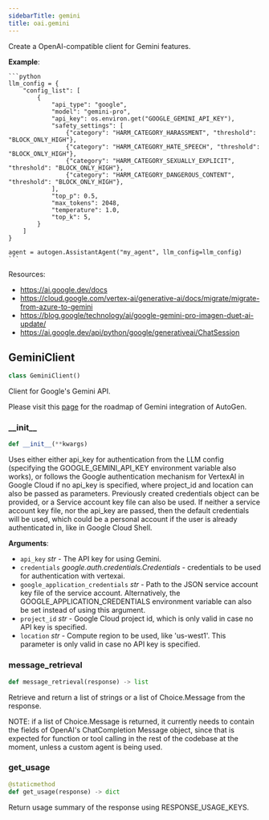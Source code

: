 ```yaml
---
sidebarTitle: gemini
title: oai.gemini
---
```


Create a OpenAI-compatible client for Gemini features.


**Example**:

    ```python
    llm_config = {
        "config_list": [
            {
                "api_type": "google",
                "model": "gemini-pro",
                "api_key": os.environ.get("GOOGLE_GEMINI_API_KEY"),
                "safety_settings": [
                    {"category": "HARM_CATEGORY_HARASSMENT", "threshold": "BLOCK_ONLY_HIGH"},
                    {"category": "HARM_CATEGORY_HATE_SPEECH", "threshold": "BLOCK_ONLY_HIGH"},
                    {"category": "HARM_CATEGORY_SEXUALLY_EXPLICIT", "threshold": "BLOCK_ONLY_HIGH"},
                    {"category": "HARM_CATEGORY_DANGEROUS_CONTENT", "threshold": "BLOCK_ONLY_HIGH"},
                ],
                "top_p": 0.5,
                "max_tokens": 2048,
                "temperature": 1.0,
                "top_k": 5,
            }
        ]
    }

    agent = autogen.AssistantAgent("my_agent", llm_config=llm_config)
    ```
  
  Resources:
  - https://ai.google.dev/docs
  - https://cloud.google.com/vertex-ai/generative-ai/docs/migrate/migrate-from-azure-to-gemini
  - https://blog.google/technology/ai/google-gemini-pro-imagen-duet-ai-update/
  - https://ai.google.dev/api/python/google/generativeai/ChatSession

## GeminiClient

```python
class GeminiClient()
```

Client for Google's Gemini API.

Please visit this [page](https://github.com/microsoft/autogen/issues/2387) for the roadmap of Gemini integration
of AutoGen.

### \_\_init\_\_

```python
def __init__(**kwargs)
```

Uses either either api_key for authentication from the LLM config
(specifying the GOOGLE_GEMINI_API_KEY environment variable also works),
or follows the Google authentication mechanism for VertexAI in Google Cloud if no api_key is specified,
where project_id and location can also be passed as parameters. Previously created credentials object can be provided,
or a Service account key file can also be used. If neither a service account key file, nor the api_key are passed,
then the default credentials will be used, which could be a personal account if the user is already authenticated in,
like in Google Cloud Shell.

**Arguments**:

- `api_key` _str_ - The API key for using Gemini.
- `credentials` _google.auth.credentials.Credentials_ - credentials to be used for authentication with vertexai.
- `google_application_credentials` _str_ - Path to the JSON service account key file of the service account.
  Alternatively, the GOOGLE_APPLICATION_CREDENTIALS environment variable
  can also be set instead of using this argument.
- `project_id` _str_ - Google Cloud project id, which is only valid in case no API key is specified.
- `location` _str_ - Compute region to be used, like 'us-west1'.
  This parameter is only valid in case no API key is specified.

### message\_retrieval

```python
def message_retrieval(response) -> list
```

Retrieve and return a list of strings or a list of Choice.Message from the response.

NOTE: if a list of Choice.Message is returned, it currently needs to contain the fields of OpenAI's ChatCompletion Message object,
since that is expected for function or tool calling in the rest of the codebase at the moment, unless a custom agent is being used.

### get\_usage

```python
@staticmethod
def get_usage(response) -> dict
```

Return usage summary of the response using RESPONSE_USAGE_KEYS.

